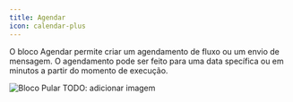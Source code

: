 ```yaml
---
title: Agendar
icon: calendar-plus
---
```


O bloco Agendar permite criar um agendamento de fluxo ou um envio de mensagem. O agendamento pode ser feito para uma data specífica ou em minutos a partir do momento de execução.


<Frame>
  <img src="/images/blocks/logic/remove-tags.png" alt="Bloco Pular" /> TODO: adicionar imagem
</Frame>
